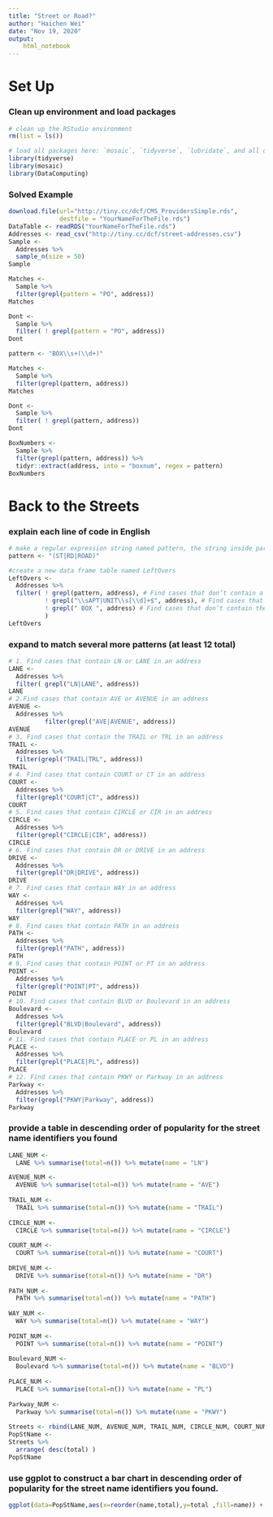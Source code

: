 ```yaml
---
title: "Street or Road?"
author: "Haichen Wei"
date: "Nov 19, 2020"
output: 
    html_notebook
---
```



# Set Up

### Clean up environment and load packages
```r
# clean up the RStudio environment 
rm(list = ls())

# load all packages here: `mosaic`, `tidyverse`, `lubridate`, and all others used
library(tidyverse)
library(mosaic)
library(DataComputing)
```


### Solved Example

```r
download.file(url="http://tiny.cc/dcf/CMS_ProvidersSimple.rds",
              destfile = "YourNameForTheFile.rds")
DataTable <- readRDS("YourNameForTheFile.rds")
Addresses <- read_csv("http://tiny.cc/dcf/street-addresses.csv")
Sample <- 
  Addresses %>%
  sample_n(size = 50)
Sample
```

```r
Matches <- 
  Sample %>%
  filter(grepl(pattern = "PO", address))
Matches
```

```r
Dont <- 
  Sample %>%
  filter( ! grepl(pattern = "PO", address))
Dont
```

```r
pattern <- "BOX\\s+(\\d+)"

Matches <- 
  Sample %>% 
  filter(grepl(pattern, address))
Matches

Dont <-
  Sample %>%
  filter( ! grepl(pattern, address))
Dont
```

```r
BoxNumbers <- 
  Sample %>%
  filter(grepl(pattern, address)) %>%
  tidyr::extract(address, into = "boxnum", regex = pattern)
BoxNumbers
```

# Back to the Streets

### explain each line of code in English

```r
# make a regular expression string named pattern, the string inside parentheses is pattern that we want to extract, the string means that a ST or RD or ROAD in an address
pattern <- "(ST|RD|ROAD)" 

#create a new data frame table named LeftOvers
LeftOvers <-
  Addresses %>% 
  filter( ! grepl(pattern, address), # Find cases that don’t contain a ST or RD or ROAD in an address
          ! grepl("\\sAPT|UNIT\\s[\\d]+$", address), # Find cases that don’t contain APT or UNIT (within the space in front and behind it) which followed by one or more digits in an address
          ! grepl(" BOX ", address) # Find cases that don’t contain the BOX(within the space in front and behind it) in an address
          )
LeftOvers
```

### expand to match several more patterns (at least 12 total)

```r
# 1. Find cases that contain LN or LANE in an address
LANE <-
  Addresses %>% 
  filter( grepl("LN|LANE", address)) 
LANE
# 2.Find cases that contain AVE or AVENUE in an address
AVENUE <-
  Addresses %>% 
          filter(grepl("AVE|AVENUE", address))
AVENUE
# 3. Find cases that contain the TRAIL or TRL in an address
TRAIL <-
  Addresses %>% 
  filter(grepl("TRAIL|TRL", address)) 
TRAIL
# 4. Find cases that contain COURT or CT in an address
COURT <-
  Addresses %>% 
  filter(grepl("COURT|CT", address))
COURT
# 5. Find cases that contain CIRCLE or CIR in an address
CIRCLE <-
  Addresses %>% 
  filter(grepl("CIRCLE|CIR", address))
CIRCLE
# 6. Find cases that contain DR or DRIVE in an address
DRIVE <-
  Addresses %>% 
  filter(grepl("DR|DRIVE", address))
DRIVE
# 7. Find cases that contain WAY in an address
WAY <-
  Addresses %>% 
  filter(grepl("WAY", address))
WAY
# 8. Find cases that contain PATH in an address
PATH <-
  Addresses %>% 
  filter(grepl("PATH", address))
PATH
# 9. Find cases that contain POINT or PT in an address
POINT <-
  Addresses %>% 
  filter(grepl("POINT|PT", address))
POINT
# 10. Find cases that contain BLVD or Boulevard in an address
Boulevard <-
  Addresses %>% 
  filter(grepl("BLVD|Boulevard", address))
Boulevard
# 11. Find cases that contain PLACE or PL in an address
PLACE <-
  Addresses %>% 
  filter(grepl("PLACE|PL", address))
PLACE
# 12. Find cases that contain PKWY or Parkway in an address
Parkway <-
  Addresses %>% 
  filter(grepl("PKWY|Parkway", address)) 
Parkway
```

### provide a table in descending order of popularity for the street name identifiers you found

```r
LANE_NUM <- 
  LANE %>% summarise(total=n()) %>% mutate(name = "LN") 

AVENUE_NUM <- 
  AVENUE %>% summarise(total=n()) %>% mutate(name = "AVE") 
  
TRAIL_NUM <- 
  TRAIL %>% summarise(total=n()) %>% mutate(name = "TRAIL")
  
CIRCLE_NUM <- 
  CIRCLE %>% summarise(total=n()) %>% mutate(name = "CIRCLE")
  
COURT_NUM <- 
  COURT %>% summarise(total=n()) %>% mutate(name = "COURT")
  
DRIVE_NUM <- 
  DRIVE %>% summarise(total=n()) %>% mutate(name = "DR") 
  
PATH_NUM <- 
  PATH %>% summarise(total=n()) %>% mutate(name = "PATH") 
  
WAY_NUM <- 
  WAY %>% summarise(total=n()) %>% mutate(name = "WAY") 
  
POINT_NUM <- 
  POINT %>% summarise(total=n()) %>% mutate(name = "POINT") 
  
Boulevard_NUM <- 
  Boulevard %>% summarise(total=n()) %>% mutate(name = "BLVD") 
  
PLACE_NUM <- 
  PLACE %>% summarise(total=n()) %>% mutate(name = "PL") 
 
Parkway_NUM <- 
  Parkway %>% summarise(total=n()) %>% mutate(name = "PKWY")
  
Streets <- rbind(LANE_NUM, AVENUE_NUM, TRAIL_NUM, CIRCLE_NUM, COURT_NUM, DRIVE_NUM, PATH_NUM, WAY_NUM, POINT_NUM, Boulevard_NUM, PLACE_NUM, Parkway_NUM)
PopStName <-
Streets %>% 
  arrange( desc(total) )
PopStName
```

### use ggplot to construct a bar chart in descending order of popularity for the street name identifiers you found.

```r
ggplot(data=PopStName,aes(x=reorder(name,total),y=total ,fill=name)) + geom_bar(stat='identity',position='stack', width=.9) 
```
